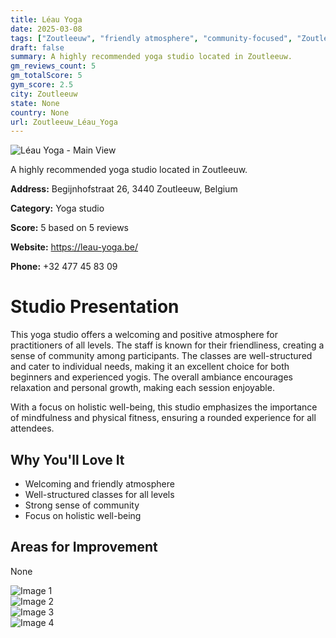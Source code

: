 ```yaml
---
title: Léau Yoga
date: 2025-03-08
tags: ["Zoutleeuw", "friendly atmosphere", "community-focused", "Zoutleeuw"]  
draft: false
summary: A highly recommended yoga studio located in Zoutleeuw.
gm_reviews_count: 5
gm_totalScore: 5
gym_score: 2.5
city: Zoutleeuw
state: None
country: None
url: Zoutleeuw_Léau_Yoga
---
```


<div className="aspect-[16/9] relative my-8">
  <img 
    src="https://lh5.googleusercontent.com/p/AF1QipPlRhsJ-iUVbJtbt8AAv1JcwqEjcUijAhEJzwrG=w1920-h1080-k-no"
    alt="Léau Yoga - Main View"
    className="object-cover absolute inset-0 w-full h-full rounded-lg"
  />
</div>

A highly recommended yoga studio located in Zoutleeuw.

**Address:** Begijnhofstraat 26, 3440 Zoutleeuw, Belgium

**Category:** Yoga studio

**Score:** 5 based on 5 reviews

**Website:** https://leau-yoga.be/

**Phone:** +32 477 45 83 09

# Studio Presentation

This yoga studio offers a welcoming and positive atmosphere for practitioners of all levels. The staff is known for their friendliness, creating a sense of community among participants. The classes are well-structured and cater to individual needs, making it an excellent choice for both beginners and experienced yogis. The overall ambiance encourages relaxation and personal growth, making each session enjoyable.

With a focus on holistic well-being, this studio emphasizes the importance of mindfulness and physical fitness, ensuring a rounded experience for all attendees.

## Why You'll Love It

- Welcoming and friendly atmosphere
- Well-structured classes for all levels
- Strong sense of community
- Focus on holistic well-being

## Areas for Improvement

None

<div className="grid grid-cols-1 xl:grid-cols-2 gap-4 my-8">
<div className="aspect-[4/3] relative"><img src="https://lh5.googleusercontent.com/p/AF1QipNS8Cr58UEuQ3vHaUHj2qaFOb2tke5v-KW9AFFO=w1920-h1080-k-no" alt="Image 1" className="object-cover absolute inset-0 w-full h-full rounded-lg" /></div>
<div className="aspect-[4/3] relative"><img src="https://lh5.googleusercontent.com/p/AF1QipMk_HNCMBX22bk5kz5Z_2nZE9yZ88O9SGJaohdu=w1920-h1080-k-no" alt="Image 2" className="object-cover absolute inset-0 w-full h-full rounded-lg" /></div>
<div className="aspect-[4/3] relative"><img src="https://lh5.googleusercontent.com/p/AF1QipMFnxL4DZ3Ej3R5EVVbMG1zizb-i-H4ijsDntXU=w1920-h1080-k-no" alt="Image 3" className="object-cover absolute inset-0 w-full h-full rounded-lg" /></div>
<div className="aspect-[4/3] relative"><img src="https://lh5.googleusercontent.com/p/AF1QipOOX2twxkWweXmY3c19QuFkNkRbWiQhq6-PIatc=w1920-h1080-k-no" alt="Image 4" className="object-cover absolute inset-0 w-full h-full rounded-lg" /></div>
</div>